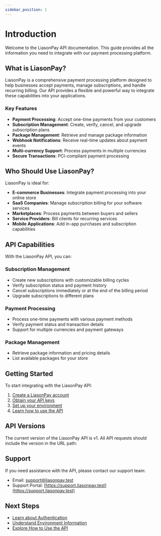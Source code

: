 ```yaml
---
sidebar_position: 1
---
```



# Introduction

Welcome to the LiasonPay API documentation. This guide provides all the information you need to integrate with our payment processing platform.

## What is LiasonPay?

LiasonPay is a comprehensive payment processing platform designed to help businesses accept payments, manage subscriptions, and handle recurring billing. Our API provides a flexible and powerful way to integrate these capabilities into your applications.

### Key Features

- **Payment Processing**: Accept one-time payments from your customers
- **Subscription Management**: Create, verify, cancel, and upgrade subscription plans
- **Package Management**: Retrieve and manage package information
- **Webhook Notifications**: Receive real-time updates about payment events
- **Multi-currency Support**: Process payments in multiple currencies
- **Secure Transactions**: PCI-compliant payment processing

## Who Should Use LiasonPay?

LiasonPay is ideal for:

- **E-commerce Businesses**: Integrate payment processing into your online store
- **SaaS Companies**: Manage subscription billing for your software services
- **Marketplaces**: Process payments between buyers and sellers
- **Service Providers**: Bill clients for recurring services
- **Mobile Applications**: Add in-app purchases and subscription capabilities

## API Capabilities

With the LiasonPay API, you can:

### Subscription Management

- Create new subscriptions with customizable billing cycles
- Verify subscription status and payment history
- Cancel subscriptions immediately or at the end of the billing period
- Upgrade subscriptions to different plans

### Payment Processing

- Process one-time payments with various payment methods
- Verify payment status and transaction details
- Support for multiple currencies and payment gateways

### Package Management

- Retrieve package information and pricing details
- List available packages for your store

## Getting Started

To start integrating with the LiasonPay API:

1. [Create a LiasonPay account](https://liasonpay.test)
2. [Obtain your API keys](./authentication)
3. [Set up your environment](./environment-information)
4. [Learn how to use the API](./how-to-use)

## API Versions

The current version of the LiasonPay API is v1. All API requests should include the version in the URL path:

<ApiBaseUrl />

## Support

If you need assistance with the API, please contact our support team:

- Email: support@liasonpay.test
- Support Portal: [https://support.liasonpay.test](https://support.liasonpay.test)

## Next Steps

- [Learn about Authentication](./authentication)
- [Understand Environment Information](./environment-information)
- [Explore How to Use the API](./how-to-use)

